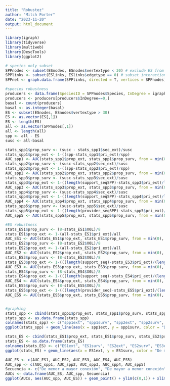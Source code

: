 ```yaml
---
title: "Robustez"
author: "Mitch Porter"
date: "2023-11-20"
output: html_document
---
```


```r
library(igraph)
library(tidyverse)
library(multiweb)
library(DescTools)
library(ggplot2)

# species only subset
SPPnodes <- subset(ESnodes, ESnodes$vertextype < 30) # exclude ES from node list 
SPPlinks <- subset(ESlinks, ESlinks$edgetype == 0) # subset interactions to remove all ES links
SPPnet <- graph.data.frame(SPPlinks, directed = T, vertices = SPPnodes) # as graph

#species robustness
producers <- data.frame(SpeciesID = SPPnodes$Species, InDegree = igraph::degree(SPPnet, mode="in"))
producers <- producers[producers$InDegree==0,]
basal <- count(producers)
basal <- as.integer(basal)
ES <- subset(ESnodes, ESnodes$vertextype > 30)
ES <- as.vector(ES[,1])
ES <- length(ES)
all <- as.vector(SPPnodes[,1])
all <- length(all)
spp <- all - ES
susc <- all-basal

stats_spp1$prop_surv <- (susc - stats_spp1$sec_ext)/susc
stats_spp1$prop_ext <- 1-((spp-stats_spp1$pri_ext)/spp)
AUC_spp1 <- AUC(stats_spp1$prop_ext, stats_spp1$prop_surv, from = min(0), to = max(max(stats_spp1$prop_ext)), method = c("spline"), absolutearea = FALSE)
stats_spp2$prop_surv <- (susc-stats_spp2$sec_ext)/susc
stats_spp2$prop_ext <- 1-((spp-stats_spp2$pri_ext)/spp)
AUC_spp2 <- AUC(stats_spp2$prop_ext, stats_spp2$prop_surv, from = min(0), to = max(max(stats_spp2$prop_ext)), method = c("spline"), absolutearea = FALSE)
stats_spp3$prop_surv <- (susc-stats_spp3$sec_ext)/susc
stats_spp3$prop_ext <- 1-((length(support_seqSPP)-stats_spp3$pri_ext)/length(support_seqSPP))
AUC_spp3 <- AUC(stats_spp3$prop_ext, stats_spp3$prop_surv, from = min(0), to = max(max(stats_spp3$prop_ext)), method = c("spline"), absolutearea = FALSE)
stats_spp4$prop_surv <- (susc-stats_spp4$sec_ext)/susc
stats_spp4$prop_ext <- 1-((length(support_seqSPP)-stats_spp4$pri_ext)/length(support_seqSPP))
AUC_spp4 <- AUC(stats_spp4$prop_ext, stats_spp4$prop_surv, from = min(0), to = max(max(stats_spp4$prop_ext)), method = c("spline"), absolutearea = FALSE)
stats_spp5$prop_surv <- (susc-stats_spp5$sec_ext)/susc
stats_spp5$prop_ext <- 1-((length(provider_seqSPP)-stats_spp5$pri_ext)/length(provider_seqSPP))
AUC_spp5 <- AUC(stats_spp5$prop_ext, stats_spp5$prop_surv, from = min(0), to = max(max(stats_spp5$prop_ext)), method = c("spline"), absolutearea = FALSE)

#ES robustness
stats_ES1$prop_surv <- (8-stats_ES1$X0L)/8
stats_ES1$prop_ext <- 1-(all-stats_ES1$pri_ext)/all
AUC_ES1 <- AUC(stats_ES1$prop_ext, stats_ES1$prop_surv, from = min(0), to = max(max(stats_ES1$prop_ext)), method = c("spline"), absolutearea = FALSE)
stats_ES2$prop_surv <- (8-stats_ES2$X0L)/8
stats_ES2$prop_ext <- 1-(all-stats_ES2$pri_ext)/all
AUC_ES2 <- AUC(stats_ES2$prop_ext, stats_ES2$prop_surv, from = min(0), to = max(max(stats_ES2$prop_ext)), method = c("spline"), absolutearea = FALSE)
stats_ES3$prop_surv <- (8-stats_ES3$X0L)/8
stats_ES3$prop_ext <- 1-(((length(support_seq)-stats_ES3$pri_ext)/(length(support_seq))))
AUC_ES3 <- AUC(stats_ES3$prop_ext, stats_ES3$prop_surv, from = min(0), to = max(max(stats_ES3$prop_ext)), method = c("spline"), absolutearea = FALSE)
stats_ES4$prop_surv <- (8-stats_ES4$X0L)/8
stats_ES4$prop_ext <- 1-(((length(support_seq)-stats_ES4$pri_ext)/(length(support_seq))))
AUC_ES4 <- AUC(stats_ES4$prop_ext, stats_ES4$prop_surv, from = min(0), to = max(max(stats_ES4$prop_ext)), method = c("spline"), absolutearea = FALSE)
stats_ES5$prop_surv <- (8-stats_ES5$X0L)/8
stats_ES5$prop_ext <- 1-(((length(provider_seq)-stats_ES5$pri_ext)/(length(provider_seq))))
AUC_ES5 <- AUC(stats_ES5$prop_ext, stats_ES5$prop_surv, from = min(0), to = max(max(stats_ES5$prop_ext)), method = c("spline"), absolutearea = FALSE)


#graphing
stats_spp <- cbind(stats_spp1$prop_ext, stats_spp1$prop_surv, stats_spp2$prop_ext, stats_spp2$prop_surv, stats_spp3$prop_ext, stats_spp3$prop_surv, stats_spp4$prop_ext, stats_spp4$prop_surv, stats_spp5$prop_ext, stats_spp5$prop_surv)
stats_spp <- as.data.frame(stats_spp)
colnames(stats_spp) <- c("spp1ext", "spp1surv", "spp2ext", "spp2surv", "spp3ext", "spp3surv", "spp4ext", "spp4surv", "spp5ext", "spp5surv")
ggplot(stats_spp) + geom_line(aes(x = spp1ext, y = spp1surv, color = "De menor a mayor conexión")) + geom_line(aes(x = spp2ext, y = spp2surv, color = "De mayor a menor conexión")) + geom_line(aes(x = spp3ext, y = spp3surv, color = "Especies de apoyo, de mayor a menor importancia")) + geom_line(aes(x = spp4ext, y = spp4surv, color = "Especies de apoyo, de manera aleatoria")) + geom_line(aes(x = spp5ext, y = spp5surv, color = "Proveedores de SEs, de manera aleatoria")) + ylim(c(0,1)) + xlim(c(0,1)) + theme_classic() + ylab("Proporción de especies susceptibles que no se extinguen secundariamente") + xlab("Proporción de especies sacadas por la secuencia de extinción") + guides(color=guide_legend(title="Tipo de secuencia"))

stats_ES <- cbind(stats_ES1$prop_ext, stats_ES1$prop_surv, stats_ES2$prop_ext, stats_ES2$prop_surv, stats_ES3$prop_ext, stats_ES3$prop_surv, stats_ES4$prop_ext, stats_ES4$prop_surv, stats_ES5$prop_ext, stats_ES5$prop_surv)
stats_ES <- as.data.frame(stats_ES)
colnames(stats_ES) <- c("ES1ext", "ES1surv", "ES2ext", "ES2surv", "ES3ext", "ES3surv", "ES4ext", "ES4surv", "ES5ext", "ES5surv")
ggplot(stats_ES) + geom_line(aes(x = ES1ext, y = ES1surv, color = "De menor a mayor conexión")) + geom_line(aes(x = ES2ext, y = ES2surv, color = "De mayor a menor conexión")) + geom_line(aes(x = ES3ext, y = ES3surv, color = "Especies de apoyo, de mayor a menor importancia")) + geom_line(aes(x = ES4ext, y = ES4surv, color = "Especies de apoyo, de manera aleatoria")) + geom_line(aes(x = ES5ext, y = ES5surv, color = "Proveedores de SEs, de manera aleatoria")) + ylim(c(0,1)) + xlim(c(0,1)) + theme_classic() + ylab("Proporción de servicios ecosistémicos no perdidos") + xlab("Proporción de especies sacadas por la secuencia de extinción") + guides(color=guide_legend(title="Tipo de secuencia"))

AUC_ES <- c(AUC_ES1, AUC_ES2, AUC_ES3, AUC_ES4, AUC_ES5)
AUC_spp <- c(AUC_spp1, AUC_spp2, AUC_spp3, AUC_spp4, AUC_spp5)
Secuencia <- c("De menor a mayor conexión", "De mayor a menor conexión", "Especies de apoyo, de mayor a menor importancia", "Especies de apoyo, de manera aleatoria", "Proveedores de SEs, de manera aleatoria")
AUCs <- data.frame(AUC_ES, AUC_spp, Secuencia)
ggplot(AUCs, aes(AUC_spp, AUC_ES)) + geom_point() + ylim(c(0,1)) + xlim(c(0,1)) + ylab("Proporción de servicios ecosistémicos no perdidos") + xlab("Proporción de especies sacadas por la secuencia de extinción") + geom_smooth(method = "lm") + theme_classic()
```